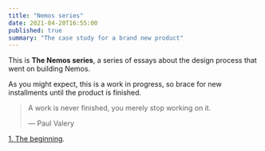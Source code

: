 ```yaml
---
title: "Nemos series"
date: 2021-04-20T16:55:00
published: true
summary: "The case study for a brand new product"
---
```


This is **The Nemos series**, a series of essays about the design process that went on building Nemos.

As you might expect, this is a work in progress, so brace for new installments until the product is finished.

> A work is never finished, you merely stop working on it.
>
> — Paul Valery


[1. The beginning](./nemos/one).
